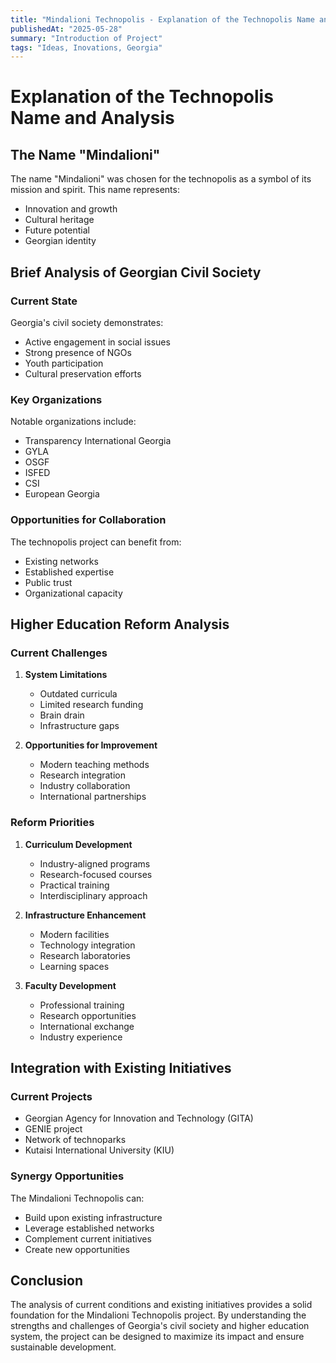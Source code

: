 ```yaml
---
title: "Mindalioni Technopolis - Explanation of the Technopolis Name and Analysis"
publishedAt: "2025-05-28"
summary: "Introduction of Project"
tags: "Ideas, Inovations, Georgia"
---
```


# Explanation of the Technopolis Name and Analysis

## The Name "Mindalioni"

The name "Mindalioni" was chosen for the technopolis as a symbol of its mission and spirit. This name represents:

- Innovation and growth
- Cultural heritage
- Future potential
- Georgian identity

## Brief Analysis of Georgian Civil Society

### Current State

Georgia's civil society demonstrates:
- Active engagement in social issues
- Strong presence of NGOs
- Youth participation
- Cultural preservation efforts

### Key Organizations

Notable organizations include:
- Transparency International Georgia
- GYLA
- OSGF
- ISFED
- CSI
- European Georgia

### Opportunities for Collaboration

The technopolis project can benefit from:
- Existing networks
- Established expertise
- Public trust
- Organizational capacity

## Higher Education Reform Analysis

### Current Challenges

1. **System Limitations**
   - Outdated curricula
   - Limited research funding
   - Brain drain
   - Infrastructure gaps

2. **Opportunities for Improvement**
   - Modern teaching methods
   - Research integration
   - Industry collaboration
   - International partnerships

### Reform Priorities

1. **Curriculum Development**
   - Industry-aligned programs
   - Research-focused courses
   - Practical training
   - Interdisciplinary approach

2. **Infrastructure Enhancement**
   - Modern facilities
   - Technology integration
   - Research laboratories
   - Learning spaces

3. **Faculty Development**
   - Professional training
   - Research opportunities
   - International exchange
   - Industry experience

## Integration with Existing Initiatives

### Current Projects

- Georgian Agency for Innovation and Technology (GITA)
- GENIE project
- Network of technoparks
- Kutaisi International University (KIU)

### Synergy Opportunities

The Mindalioni Technopolis can:
- Build upon existing infrastructure
- Leverage established networks
- Complement current initiatives
- Create new opportunities

## Conclusion

The analysis of current conditions and existing initiatives provides a solid foundation for the Mindalioni Technopolis project. By understanding the strengths and challenges of Georgia's civil society and higher education system, the project can be designed to maximize its impact and ensure sustainable development. 